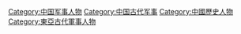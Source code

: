 [[Category:中国军事人物|Category:中国军事人物]]
[[Category:中国古代军事|Category:中国古代军事]]
[[Category:中國歷史人物|Category:中國歷史人物]]
[[Category:東亞古代軍事人物|Category:東亞古代軍事人物]]